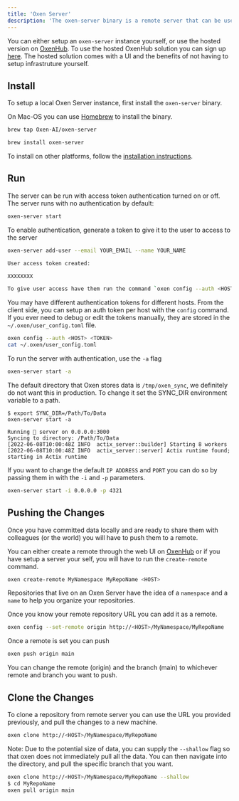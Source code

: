 ```yaml
---
title: 'Oxen Server'
description: 'The oxen-server binary is a remote server that can be used to run an API to sync the data to.'
---
```


You can either setup an `oxen-server` instance yourself, or use the hosted version on [OxenHub](https://oxen.ai). To use the hosted OxenHub solution you can sign up [here](https://oxen.ai/register). The hosted solution comes with a UI and the benefits of not having to setup infrastruture yourself.

## Install

To setup a local Oxen Server instance, first install the `oxen-server` binary.

On Mac-OS you can use [Homebrew](https://brew.sh/) to install the binary.

```bash
brew tap Oxen-AI/oxen-server
```

```bash
brew install oxen-server
```

To install on other platforms, follow the [installation instructions](/getting-started/install).

## Run

The server can be run with access token authentication turned on or off. The server runs with no authentication by default:

```bash
oxen-server start
```

To enable authentication, generate a token to give it to the user to access to the server

```bash
oxen-server add-user --email YOUR_EMAIL --name YOUR_NAME

User access token created:

XXXXXXXX

To give user access have them run the command `oxen config --auth <HOST> <TOKEN>`
```

You may have different authentication tokens for different hosts. From the client side, you can setup an auth token per host with the `config` command. If you ever need to debug or edit the tokens manually, they are stored in the `~/.oxen/user_config.toml` file.

```bash
oxen config --auth <HOST> <TOKEN>
cat ~/.oxen/user_config.toml
```

To run the server with authentication, use the `-a` flag

```bash
oxen-server start -a
```

The default directory that Oxen stores data is `/tmp/oxen_sync`, we definitely do not want this in production. To change it set the SYNC_DIR environment variable to a path.

```
$ export SYNC_DIR=/Path/To/Data
oxen-server start -a

Running 🐂 server on 0.0.0.0:3000
Syncing to directory: /Path/To/Data
[2022-06-08T10:00:48Z INFO  actix_server::builder] Starting 8 workers
[2022-06-08T10:00:48Z INFO  actix_server::server] Actix runtime found; starting in Actix runtime
```

If you want to change the default `IP ADDRESS` and `PORT` you can do so by passing them in with the `-i` and `-p` parameters.

```bash
oxen-server start -i 0.0.0.0 -p 4321
```

## Pushing the Changes

Once you have committed data locally and are ready to share them with colleagues (or the world) you will have to push them to a remote.

You can either create a remote through the web UI on [OxenHub](https://oxen.ai) or if you have setup a server your self, you will have to run the `create-remote` command.

```bash
oxen create-remote MyNamespace MyRepoName <HOST>
```

Repositories that live on an Oxen Server have the idea of a `namespace` and a `name` to help you organize your repositories.

Once you know your remote repository URL you can add it as a remote.

```bash
oxen config --set-remote origin http://<HOST>/MyNamespace/MyRepoName
```

Once a remote is set you can push

```bash
oxen push origin main
```

You can change the remote (origin) and the branch (main) to whichever remote and branch you want to push.

## Clone the Changes

To clone a repository from remote server you can use the URL you provided previously, and pull the changes to a new machine.

```bash
oxen clone http://<HOST>/MyNamespace/MyRepoName
```

Note: Due to the potential size of data, you can supply the `--shallow` flag so that oxen does not immediately pull all the data. You can then navigate into the directory, and pull the specific branch that you want.

```bash
oxen clone http://<HOST>/MyNamespace/MyRepoName --shallow
$ cd MyRepoName
oxen pull origin main
```
